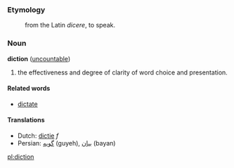 ===Etymology===
:from the Latin ''dicere'', to speak.

===Noun===
'''diction''' ([[uncountable]])

#the effectiveness and degree of clarity of word choice and presentation.

==== Related words ====
*[[dictate]]

==== Translations ====
*Dutch: [[dictie]] ''f''
*Persian: [[گویه]] (guyeh), [[بیان]] (bayan)

[[pl:diction]]